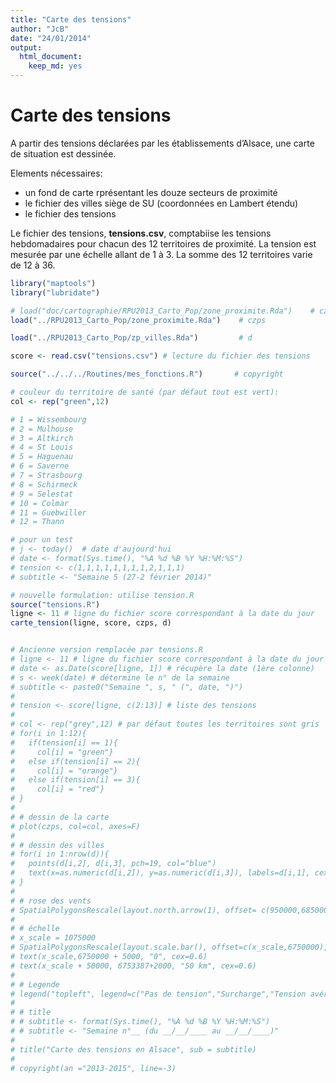 ```yaml
---
title: "Carte des tensions"
author: "JcB"
date: "24/01/2014"
output:
  html_document:
    keep_md: yes
---
```


Carte des tensions
========================================================

A partir des tensions déclarées par les établissements d'Alsace, une carte de situation est dessinée.

Elements nécessaires:

- un fond de carte rprésentant les douze secteurs de proximité
- le fichier des villes siège de SU (coordonnées en Lambert étendu)
- le fichier des tensions

Le fichier des tensions, __tensions.csv__, comptabiise les tensions hebdomadaires pour chacun des 12 territoires de proximité. La tension est mesurée par une échelle allant de 1 à 3. La somme des 12 territoires varie de 12 à 36.

```r
library("maptools")
library("lubridate")

# load("doc/cartographie/RPU2013_Carto_Pop/zone_proximite.Rda")    # czps
load("../RPU2013_Carto_Pop/zone_proximite.Rda")    # czps

load("../RPU2013_Carto_Pop/zp_villes.Rda")         # d

score <- read.csv("tensions.csv") # lecture du fichier des tensions

source("../../../Routines/mes_fonctions.R")       # copyright

# couleur du territoire de santé (par défaut tout est vert):
col <- rep("green",12)

# 1 = Wissembourg
# 2 = Mulhouse
# 3 = Altkirch
# 4 = St Louis
# 5 = Haguenau
# 6 = Saverne
# 7 = Strasbourg
# 8 = Schirmeck
# 9 = Selestat
# 10 = Colmar
# 11 = Guebwiller
# 12 = Thann

# pour un test
# j <- today()  # date d'aujourd'hui
# date <- format(Sys.time(), "%A %d %B %Y %H:%M:%S")
# tension <- c(1,1,1,1,1,1,1,1,2,1,1,1)
# subtitle <- "Semaine 5 (27-2 février 2014)"

# nouvelle formulation: utilise tension.R
source("tensions.R")
ligne <- 11 # ligne du fichier score correspondant à la date du jour
carte_tension(ligne, score, czps, d)


# Ancienne version remplacée par tensions.R
# ligne <- 11 # ligne du fichier score correspondant à la date du jour
# date <- as.Date(score[ligne, 1]) # récupère la date (1ère colonne)
# s <- week(date) # détermine le n° de la semaine
# subtitle <- paste0("Semaine ", s, " (", date, ")")
# 
# tension <- score[ligne, c(2:13)] # liste des tensions
# 
# col <- rep("grey",12) # par défaut toutes les territoires sont gris
# for(i in 1:12){
#   if(tension[i] == 1){
#     col[i] = "green"}
#   else if(tension[i] == 2){
#     col[i] = "orange"}
#   else if(tension[i] == 3){
#     col[i] = "red"}
# }
# 
# # dessin de la carte
# plot(czps, col=col, axes=F)
# 
# # dessin des villes
# for(i in 1:nrow(d)){
#   points(d[i,2], d[i,3], pch=19, col="blue")
#   text(x=as.numeric(d[i,2]), y=as.numeric(d[i,3]), labels=d[i,1], cex=0.6, pos=d[i,4])
# }
# 
# # rose des vents
# SpatialPolygonsRescale(layout.north.arrow(1), offset= c(950000,6850000), scale = 15000, col="grey",plot.grid=F)
# 
# # échelle
# x_scale = 1075000
# SpatialPolygonsRescale(layout.scale.bar(), offset=c(x_scale,6750000), height = 0.05, scale=50000, fill=c("transparent","black"), plot.grid=F)
# text(x_scale,6750000 + 5000, "0", cex=0.6)
# text(x_scale + 50000, 6753387+2000, "50 km", cex=0.6)
# 
# # Legende
# legend("topleft", legend=c("Pas de tension","Surcharge","Tension avérée","Pas d'informations"), col=c("green","orange","red","grey"), pch=15, bty="n")
# 
# # title
# # subtitle <- format(Sys.time(), "%A %d %B %Y %H:%M:%S")
# # subtitle <- "Semaine n°__ (du __/__/____ au __/__/____)"
# 
# title("Carte des tensions en Alsace", sub = subtitle)
# 
# copyright(an ="2013-2015", line=-3)
```